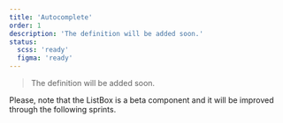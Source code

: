 ```yaml
---
title: 'Autocomplete'
order: 1
description: 'The definition will be added soon.'
status:
  scss: 'ready'
  figma: 'ready'
---
```


> The definition will be added soon.

<Highlight theme="warning" title="Work in progress">
  Please, note that the ListBox is a beta component and it will be improved
  through the following sprints.
</Highlight>

<Preview path="default" nude />
